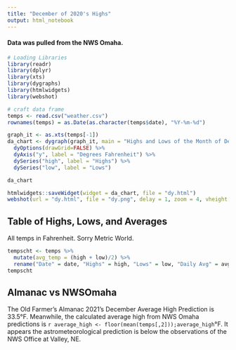 ---
title: "December of 2020's Highs"
output: html_notebook
---

#### Data was pulled from the NWS Omaha.

```{r warning=FALSE,message=FALSE,echo=FALSE}
# Loading Libraries
library(readr)
library(dplyr)
library(xts)
library(dygraphs)
library(htmlwidgets)
library(webshot)
```

```{r message=FALSE,echo=FALSE}
# craft data frame
temps <- read.csv("weather.csv")
rownames(temps) = as.Date(as.character(temps$date), "%Y-%m-%d")
```

```{r}
graph_it <- as.xts(temps[-1])
da_chart <- dygraph(graph_it, main = "Highs and Lows of the Month of December, 2020") %>%
  dyOptions(drawGrid=FALSE) %>%
  dyAxis("y", label = "Degrees Fahrenheit") %>%
  dySeries("high", label = "Highs") %>%
  dySeries("low", label = "Lows")

da_chart

htmlwidgets::saveWidget(widget = da_chart, file = "dy.html")
webshot(url = "dy.html", file = "dy.png", delay = 1, zoom = 4, vheight = 500)
```
## Table of Highs, Lows, and Averages
All temps in Fahrenheit. Sorry Metric World.
```{r}
tempscht <- temps %>%
  mutate(avg_temp = (high + low)/2) %>%
  rename("Date" = date, "Highs" = high, "Lows" = low, "Daily Avg" = avg_temp)
tempscht
```
## Almanac vs NWSOmaha

The Old Farmer's Almanac 2021's December Average High Prediction is 33.5°F. Meanwhile, the calculated average high from NWS Omaha predictions is `r average_high <- floor(mean(temps[,2]));average_high`°F. It appears the astrometeorological prediction is below the observations of the NWS Office at Valley, NE.